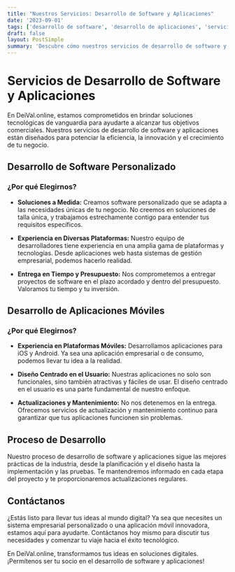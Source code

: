 ```yaml
---
title: "Nuestros Servicios: Desarrollo de Software y Aplicaciones"
date: '2023-09-01'
tags: ['desarrollo de software', 'desarrollo de aplicaciones', 'servicios']
draft: false
layout: PostSimple
summary: 'Descubre cómo nuestros servicios de desarrollo de software y aplicaciones pueden impulsar tu negocio hacia el éxito.'
---
```


# Servicios de Desarrollo de Software y Aplicaciones

En DeiVal.online, estamos comprometidos en brindar soluciones tecnológicas de vanguardia para ayudarte a alcanzar tus objetivos comerciales. Nuestros servicios de desarrollo de software y aplicaciones están diseñados para potenciar la eficiencia, la innovación y el crecimiento de tu negocio.

<TOCInline toc={props.toc} exclude="Servicios de Desarrollo de Software y Aplicaciones" />

## Desarrollo de Software Personalizado

### ¿Por qué Elegirnos?

- **Soluciones a Medida:** Creamos software personalizado que se adapta a las necesidades únicas de tu negocio. No creemos en soluciones de talla única, y trabajamos estrechamente contigo para entender tus requisitos específicos.

- **Experiencia en Diversas Plataformas:** Nuestro equipo de desarrolladores tiene experiencia en una amplia gama de plataformas y tecnologías. Desde aplicaciones web hasta sistemas de gestión empresarial, podemos hacerlo realidad.

- **Entrega en Tiempo y Presupuesto:** Nos comprometemos a entregar proyectos de software en el plazo acordado y dentro del presupuesto. Valoramos tu tiempo y tu inversión.

## Desarrollo de Aplicaciones Móviles

### ¿Por qué Elegirnos?

- **Experiencia en Plataformas Móviles:** Desarrollamos aplicaciones para iOS y Android. Ya sea una aplicación empresarial o de consumo, podemos llevar tu idea a la realidad.

- **Diseño Centrado en el Usuario:** Nuestras aplicaciones no solo son funcionales, sino también atractivas y fáciles de usar. El diseño centrado en el usuario es una parte fundamental de nuestro enfoque.

- **Actualizaciones y Mantenimiento:** No nos detenemos en la entrega. Ofrecemos servicios de actualización y mantenimiento continuo para garantizar que tus aplicaciones funcionen sin problemas.

## Proceso de Desarrollo

Nuestro proceso de desarrollo de software y aplicaciones sigue las mejores prácticas de la industria, desde la planificación y el diseño hasta la implementación y las pruebas. Te mantendremos informado en cada etapa del proyecto y te proporcionaremos actualizaciones regulares.

## Contáctanos

¿Estás listo para llevar tus ideas al mundo digital? Ya sea que necesites un sistema empresarial personalizado o una aplicación móvil innovadora, estamos aquí para ayudarte. Contáctanos hoy mismo para discutir tus necesidades y comenzar tu viaje hacia el éxito tecnológico.

En DeiVal.online, transformamos tus ideas en soluciones digitales. ¡Permítenos ser tu socio en el desarrollo de software y aplicaciones!
